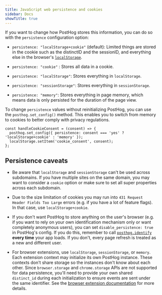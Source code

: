```yaml
---
title: JavaScript web persistence and cookies
sidebar: Docs
showTitle: true
---
```



<PersistenceInfo />

If you want to change how PostHog stores this information, you can do so with the `persistence` configuration option:

- `persistence: "localStorage+cookie"` (default): Limited things are stored in the cookie such as the distinctID and the sessionID, and everything else in the browser's <a href="https://developer.mozilla.org/en-US/docs/Web/API/Window/localStorage" target="_blank">`localStorage`</a>.

- `persistence: "cookie"` : Stores all data in a cookie.

- `persistence: "localStorage"`: Stores everything in `localStorage`.

- `persistence: "sessionStorage"`: Stores everything in `sessionStorage`.

- `persistence: "memory"`: Stores everything in page memory, which means data is only persisted for the duration of the page view.

To change `persistence` values without reinitializing PostHog, you can use the `posthog.set_config()` method. This enables you to switch from memory to cookies to better comply with privacy regulations.

```js-web
const handleCookieConsent = (consent) => {
  posthog.set_config({ persistence: consent === 'yes' ? 'localStorage+cookie' : 'memory' });
  localStorage.setItem('cookie_consent', consent);
};
```

## Persistence caveats

- Be aware that `localStorage` and `sessionStorage` can't be used across subdomains. If you have multiple sites on the same domain, you may want to consider a `cookie` option or make sure to set all super properties across each subdomain.

- Due to the size limitation of cookies you may run into `431 Request Header Fields Too Large` errors (e.g. if you have a lot of feature flags). In that case, use `localStorage+cookie`.

- If you don't want PostHog to store anything on the user's browser (e.g. if you want to rely on your own identification mechanism only or want completely anonymous users), you can set `disable_persistence: true` in PostHog's config. If you do this, remember to call [`posthog.identify`](/docs/libraries/js/features#identifying-users) **every time** your app loads. If you don't, every page refresh is treated as a new and different user.

- For browser extensions, use `localStorage`, `sessionStorage`, or `memory`. Each extension context may initialize its own PostHog instance. These contexts don't share storage so the instances don't know about each other. Since `browser.storage` and `chrome.storage` APIs are not supported for data persistence, you'll need to provide your own shared `distinct_id` during each initialization to ensure events are sent under the same identifier. See the [browser extension documentation](/docs/advanced/browser-extension) for more details.
